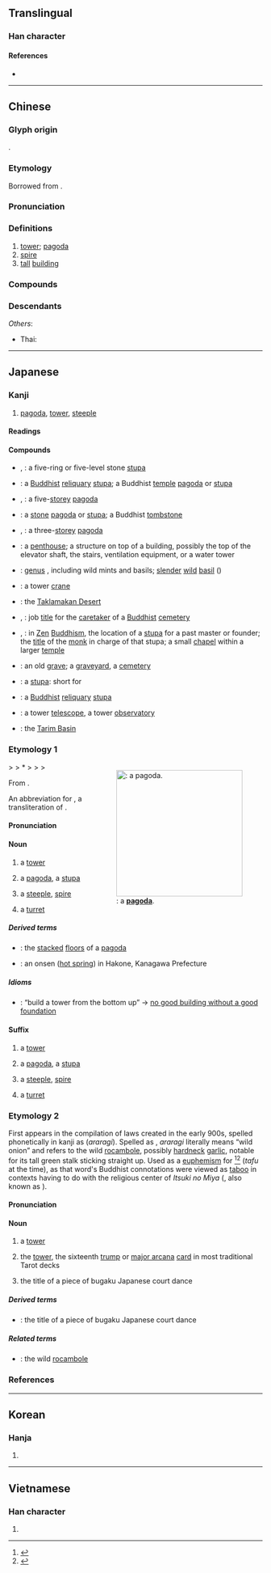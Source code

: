 {{also|墖}}
{{character info/new}}
==Translingual==

===Han character===
{{Han char|rn=32|rad=土|as=10|asj=9|sn=13|snj=12|four=44161|canj=GTOR|ids=⿰土荅}}

====References====
* {{Han ref|kx=0235.140|dkj=05332|dj=0473.070|hdz=10460.060|uh=5854|ud=22612|bh=B6F0|bd=46832}}

----

==Chinese==
{{zh-forms}}

===Glyph origin===
{{Han etym}}
{{Han compound|土|荅|ls=psc|c1=s|c2=p}}.

===Etymology===
Borrowed from {{bor|zh|sa|स्तूप||[[stupa]]}}.

===Pronunciation===
{{zh-pron
|m=tǎ
|ma=Zh-ta.ogg
|m-s=
|c=taap3
|c-t=
|g=
|h=pfs=thap;gd=tab5
|j=
|mb=tă
|md=ták
|mn=ml:thap/thah
|mn_note=thap - literary; thah - vernacular
|mn-t=tah4
|w=4thaq
|x=
|mc=y
|oc=y
|cat=n
}}

===Definitions===
{{zh-hanzi}}

# [[tower]]; [[pagoda]]
# [[spire]]
# [[tall]] [[building]]

===Compounds===
{{zh-der|九層塔|保俶塔|保叔塔|倫敦鐵塔|僧塔|毛里塔尼亞|冷水塔|北塔山|千佛塔|半截塔|名標雁塔|塔吉克|塔吉克族|塔吊|塔塔爾|塔塔爾族|塔墩|塔布|塔手綢|塔斯社|塔灰|塔臺|塔里木河|塔非亞酒|塔頭|多寶塔|大雁塔|寶塔|寶塔糖|寶塔線|寶塔菜|寶塔詩|庫穆塔格|打塔墩|托塔天王|方尖塔|東塔宗|比薩斜塔|水塔|水晶塔|炮塔|燈塔|玄祕塔碑|珍珠塔|祭塔|管制塔臺|紀念塔|納骨塔|聚沙成塔|肯塔基州|腦塔|舍利塔|衣缽塔|西塔琴|象牙塔|赤塔|跳傘塔|跳塔輪鍘|通天塔|金字塔|鋪塔|鐘塔|鐵塔|雁塔|雁塔題名|雷峰塔|靈骨塔|青貯塔|骨灰塔|雙峰塔|金塔|塔克拉瑪干|七里塔|塔路|小溪塔}}

===Descendants===
{{CJKV||とう|탑|tháp}}
''Others'':
* Thai: {{th-l|ถะ||pagoda}}

{{zh-cat|Elementary}}

----

==Japanese==

===Kanji===
{{ja-kanji|grade=c|rs=土10|kyu=墖}}

# [[pagoda]], [[tower]], [[steeple]]

====Readings====
{{ja-readings
|goon=とう<たふ
|kanon=とう<たふ
|kun=てら, おか, あららぎ-
}}

====Compounds====
{{der-top|Compounds}}
* {{ja-r|五輪の石塔|ごりん の せきとう}}, {{ja-r|五輪の塔|ごりん の とう}}: a five-ring or five-level stone [[stupa]]
* {{ja-r|仏塔|ぶっとう}}: a [[Buddhist]] [[reliquary]] [[stupa]]; a Buddhist [[temple]] [[pagoda]] or [[stupa]]
* {{ja-r|五重塔|ごじゅう の とう}}, {{ja-r|五重の塔|ごじゅう の とう}}: a five-[[storey]] [[pagoda]]
* {{ja-r|石塔|せきとう}}: a [[stone]] [[pagoda]] or [[stupa]]; a Buddhist [[tombstone]]
* {{ja-r|三重塔|さんじゅう の とう}}, {{ja-r|三重の塔|さんじゅう の とう}}: a three-[[storey]] [[pagoda]]
* {{ja-r|塔屋|とうや}}: a [[penthouse]]; a structure on top of a building, possibly the top of the elevator shaft, the stairs, ventilation equipment, or a water tower
* {{ja-r|塔花|とうばな}}: [[genus]] {{taxlink|Clinopodium|genus|noshow=1}}, including wild mints and basils; [[slender]] [[wild]] [[basil]] ({{taxlink|Clinopodium gracile|species|noshow=1}})
{{der-mid}}
* {{ja-r|塔型クレーン|とうがた クレーン}}: a tower [[crane]]
* {{ja-r|塔克拉瑪干砂漠|^たくらまかん さばく}}: the [[Taklamakan Desert]]
* {{ja-r|塔主|たっす}}, {{ja-r|塔司|たっす}}: job [[title]] for the [[caretaker]] of a [[Buddhist]] [[cemetery]]
* {{ja-r|塔頭|たっちゅう}}, {{ja-r|塔中|たっちゅう}}: in [[Zen]] [[Buddhism]], the location of a [[stupa]] for a past master or founder; the [[title]] of the [[monk]] in charge of that stupa; a small [[chapel]] within a larger [[temple]]
* {{ja-r|塔頭|たっちょう}}: an old [[grave]]; a [[graveyard]], a [[cemetery]]
* {{ja-r|塔婆|とうば}}: a [[stupa]]: short for {{m|ja|卒塔婆|tr=sotōba}}
* {{ja-r|塔廟|とうびょう}}: a [[Buddhist]] [[reliquary]] [[stupa]]
* {{ja-r|塔望遠鏡|とうぼうえんきょう}}: a tower [[telescope]], a tower [[observatory]]
* {{ja-r|塔里木|^タリム}}: the [[Tarim Basin]]
{{der-bottom}}

===Etymology 1===
<div style="float:right;">
{{wikipedia|lang=ja}}
{{wikipedia|Pagoda}}
[[File:Chokeiji03s2048.jpg|thumb|250px|{{m|ja|塔}|tr=tō}}: a '''[[pagoda]]'''.]]
</div>
{{IPAchar|/tapu/}} > {{IPAchar|/taɸu/}} > *{{IPAchar|/tawu/}} > {{IPAchar|/tau/}} > {{IPAchar|/tɔː/}} > {{IPAchar|/toː/}}

From {{bor|ja|ltc|sort=とう|-}} {{ltc-l|塔|tower, pagoda, spire}}.

An abbreviation for {{m|ja|卒塔婆|tr=sotoba</i>, <i>sotōba}}, a transliteration of {{der|ja|sort=とう|sa|स्तूप||heap}} .

====Pronunciation====
{{ja-pron|yomi=goon|とう|acc=1|acc_ref=DJR}}

====Noun====
{{ja-noun|とう|hhira=たふ}}

# a [[tower]] {{gl|structure}}
#: {{ja-usex|二つの'''塔'''|^ふたつ の '''^とう'''|{{w|The Two Towers|The Two '''Towers'''}}}}
# {{lb|ja|Buddhism|sort=とう}} a [[pagoda]], a [[stupa]]
# {{lb|ja|Christianity|sort=とう}} a [[steeple]], [[spire]]
# {{lb|ja|of a castle or fortification}} a [[turret]]

=====Derived terms=====
{{der-top}}
* {{ja-r|塔の層|とう の こし}}: the [[stacked]] [[floor]]s of a [[pagoda]]
* {{ja-r|塔ノ沢温泉|^とう ノ ^さわ ^おんせん}}: an onsen ([[hot spring]]) in Hakone, Kanagawa Prefecture
{{der-bottom}}

=====Idioms=====
{{der-top|Idioms}}
* {{ja-r|塔は下から組め|とう は した から くめ}}: “build a tower from the bottom up” → [[no good building without a good foundation]]
{{der-bottom}}

====Suffix====
{{ja-pos|とう|hhira=たふ|suffix}}

# {{qualifier|in general}} a [[tower]]
# {{qualifier|Buddhist}} a [[pagoda]], a [[stupa]]
# {{qualifier|Christian}} a [[steeple]], [[spire]]
# {{qualifier|of a castle or fortification}} a [[turret]]

===Etymology 2===
First appears in the ''{{w|Engishiki}}'' compilation of laws created in the early 900s, spelled phonetically in kanji as {{lang|ja|阿良良伎}} (''araragi''). Spelled as {{m|ja|蘭}}, ''araragi'' literally means “wild onion” and refers to the wild [[rocambole]], possibly [[hardneck]] [[garlic]], notable for its tall green stalk sticking straight up. Used as a [[euphemism]] for {{lang|ja|塔}}<ref name="KDJ">{{R:Kokugo Dai Jiten}}</ref><ref name="DJR">{{R:Daijirin}}</ref> (''tafu'' at the time), as that word's Buddhist connotations were viewed as [[taboo]] in contexts having to do with the religious center of ''Itsuki no Miya'' ({{l|ja|斎宮}}, also known as ''{{w|Saikū}}'').

====Pronunciation====
{{ja-pron|yomi=k|あららぎ}}

====Noun====
{{ja-noun|あららぎ}}

# {{lb|ja|sort=あららぎ|obsolete|euphemism}} a [[tower]]
# {{lb|ja|sort=あららぎ|tarot}} the [[tower]], the sixteenth [[trump]] or [[major arcana]] [[card]] in most traditional Tarot decks
# {{short for|lang=ja|sort=あららぎ|塔舞|tr=Araragimai|nocap=1|dot=:}} the title of a piece of bugaku Japanese court dance

=====Derived terms=====
{{der-top}}
* {{ja-r|塔舞|^あららぎまい}}: the title of a piece of bugaku Japanese court dance
{{der-bottom}}

=====Related terms=====
{{rel-top}}
* {{m|ja|蘭|tr=araragi}}: the wild [[rocambole]]
{{rel-bottom}}

===References===
<references/>

----

==Korean==

===Hanja===
{{ko-hanja|hangeul=[[탑]]|mr=t'ap}}

# {{defn|lang=ko|sort=土10}}

----

==Vietnamese==

===Han character===
{{vi-hantu|[[tháp]], [[thạp]], [[thóp]]|rs=土10}}

# {{defn|lang=vi|sort=土10}}